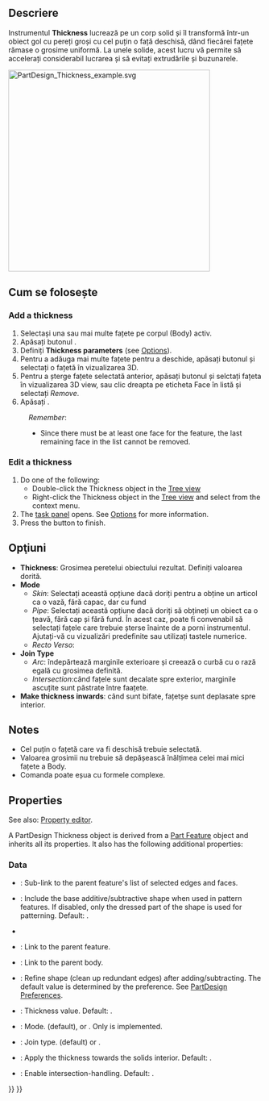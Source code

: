 <languages/>

{{Docnav
|[[PartDesign_Draft|Draft]]
|[[PartDesign_Mirrored|Mirrored]]
|[[PartDesign_Workbench|PartDesign]]
|IconL=PartDesign_Draft.svg
|IconR=PartDesign_Mirrored.svg
|IconC=Workbench_PartDesign.svg
}}

<div class="mw-translate-fuzzy">
{{GuiCommand|Name=PartDesign Thickness|Workbenches=[[PartDesign Workbench|PartDesign]]|MenuLocation=Part Design → Thickness|Shortcut=None|SeeAlso=[[Part_Thickness|Part Thickness]]}}
</div>

<span id="Description"></span>
==Descriere==

<div class="mw-translate-fuzzy">
Instrumentul '''Thickness''' lucrează pe un corp solid și îl transformă într-un obiect gol cu pereți groși cu cel puțin o față deschisă, dând fiecărei fațete rămase o grosime uniformă. La unele solide, acest lucru vă permite să accelerați considerabil lucrarea și să evitați extrudările și buzunarele.
</div>

[[File:PartDesign_Thickness_example.svg|400px]]
{{Caption|Base solid (A) →  Solid with selected face to be opened (B) →  Resulting hollow object (C)}}

<span id="Usage"></span>
<div class="mw-translate-fuzzy">
== Cum se folosește ==
</div>

=== Add a thickness ===

<div class="mw-translate-fuzzy">
# Selectași una sau mai multe fațete pe corpul (Body) activ.
# Apăsați butonul {{KEY|[[Image:PartDesign Thickness.png|24px]] '''Thickness'''}} .
# Definiți '''Thickness parameters''' (see [[#Options|Options]]).
# Pentru a adăuga mai multe fațete pentru a deschide, apăsați butonul {{KEY|Add face}} și selectați o fațetă în vizualizarea 3D.
# Pentru a șterge fațete selectată anterior, apăsați butonul {{KEY|Remove face}} și selctați fațeta în vizualizarea 3D view, sau clic dreapta pe eticheta Face în listă și selectați ''Remove''.
# Apăsați {{KEY|OK}}.
</div>


:''Remember'':
:* Since there must be at least one face for the feature, the last remaining face in the list cannot be removed.

=== Edit a thickness ===

# Do one of the following:
#* Double-click the Thickness object in the [[Tree_view|Tree view]]
#* Right-click the Thickness object in the [[Tree_view|Tree view]] and select {{MenuCommand|Edit Thickness}} from the context menu.
# The {{MenuCommand|Thickness parameters}} [[Task_panel|task panel]] opens. See [[#Options|Options]] for more information.
# Press the {{Button|OK}} button to finish.

<span id="Options"></span>
== Opţiuni ==

<div class="mw-translate-fuzzy">
* '''Thickness''': Grosimea peretelui obiectului rezultat. Definiți valoarea dorită.
* '''Mode'''
** ''Skin'': Selectați această opțiune dacă doriți   pentru a obține un articol ca o vază, fără capac, dar cu fund
** ''Pipe'': Selectați această opțiune dacă doriți să obțineți un obiect ca o țeavă, fără cap și fără fund. În acest caz, poate fi convenabil să selectați fațele care trebuie șterse înainte de a porni instrumentul. Ajutați-vă cu vizualizări predefinite sau utilizați tastele numerice.
** ''Recto Verso'': 
* '''Join Type'''
** ''Arc'': îndepărtează marginile exterioare și creează o curbă cu o rază egală cu grosimea definită.
** ''Intersection'':când fațele sunt decalate spre exterior, marginile ascuțite sunt păstrate între faațete.
* '''Make thickness inwards''': când sunt bifate, fațetșe sunt deplasate spre interior.
</div>

== Notes ==

<div class="mw-translate-fuzzy">
* Cel puțin o fațetă care va fi deschisă trebuie selectată.
* Valoarea grosimii nu trebuie să depășească înălțimea celei mai mici fațete a Body.
* Comanda poate eșua cu formele complexe.
</div>

== Properties ==

See also: [[Property_editor|Property editor]].

A PartDesign Thickness object is derived from a [[Part_Feature|Part Feature]] object and inherits all its properties. It also has the following additional properties:

===Data===

{{Properties_Title|Base}}

* {{PropertyData|Base|LinkSub}}: Sub-link to the parent feature's list of selected edges and faces.
* {{PropertyData|Support Transform|Bool}}: Include the base additive/subtractive shape when used in pattern features. If disabled, only the dressed part of the shape is used for patterning. Default: {{FALSE}}.
* {{PropertyData|Add Sub Shape|PartShape|hidden}}
* {{PropertyData|Base Feature|Link|hidden}}: Link to the parent feature.
* {{PropertyData|_ Body|LinkHidden|hidden}}: Link to the parent body.

{{Properties_Title|Part Design}}

* {{PropertyData|Refine|Bool}}: Refine shape (clean up redundant edges) after adding/subtracting. The default value is determined by the {{MenuCommand|Automatically refine model after sketch-based operation}} preference. See [[PartDesign_Preferences#General|PartDesign Preferences]].

{{Properties_Title|Thickness}}

* {{PropertyData|Value|Length}}: Thickness value. Default: {{value|1 mm}}.
* {{PropertyData|Mode|Enumeration}}: Mode. {{value|Skin}} (default), {{value|Pipe}} or {{Value|Recto verso}}. Only {{value|Skin}} is implemented.
* {{PropertyData|Join|Enumeration}}: Join type. {{value|Arc}} (default) or {{Value|Intersection}}.
* {{PropertyData|Reversed|Bool}}: Apply the thickness towards the solids interior. Default: {{FALSE}}.
* {{PropertyData|Intersection|Bool}}: Enable intersection-handling. Default: {{FALSE}}.


{{Docnav
|[[PartDesign_Draft|Draft]]
|[[PartDesign_Mirrored|Mirrored]]
|[[PartDesign_Workbench|PartDesign]]
|IconL=PartDesign_Draft.svg
|IconR=PartDesign_Mirrored.svg
|IconC=Workbench_PartDesign.svg
}}

{{PartDesign Tools navi{{#translation:}}}}
{{Userdocnavi{{#translation:}}}}
